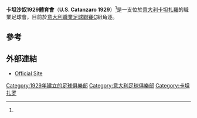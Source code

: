 {{Infobox football club
| clubname   = 卡坦沙奴
| image      = 
| fullname   = Unione Sportiva Catanzaro 1929<ref name="catanzarocalcio">[http://www.uscatanzaro.net/modules.php?name=News&file=article&sid=24489 UsCatanzaro.net - Il Catanzaro Calcio torna US]</ref>
| nickname   = ''Aquile del sud'' (Southern Eagles)
| founded    = {{start date and age|df=yes|1929}}
| ground     = [[卡坦扎羅|卡坦扎羅]]，[[Stadio_Nicola_Ceravolo|Stadio Nicola Ceravolo]]
| capacity   = 14,650
| owner      = Catanzaro Calcio 2011 S.r.l.<ref>[http://www.uscatanzaro1929.com/index.php?option=com_content&view=article&id=3&Itemid=2 La Societa']</ref>
| chairman   = [[Giuseppe_Cosentino|Giuseppe Cosentino]]
| manager    = [[Stefano_Sanderra|Stefano Sanderra]]
| league     = [[意大利足球丙級聯賽|意大利足球丙級聯賽]]
| season     = 2021–22
| position   = 意丙C組，第 2 位
| pattern_la1 = _redshoulders
| pattern_b1  = _catanzaro1213h
| pattern_ra1 = _redshoulders
| pattern_sh1 =
| pattern_so1 =
| leftarm1    = FFFF00
| body1       = FFFF00
| rightarm1   = FFFF00
| shorts1     = FF0000
| socks1      = FF0000

| pattern_la2 =
| pattern_b2  = _catanzaro1213a
| pattern_ra2 =
| pattern_sh2 =
| pattern_so2 =
| leftarm2    = FFFFFF
| body2       = FFFFFF
| rightarm2   = FFFFFF
| shorts2     = FF0000
| socks2      = FF0000

| pattern_la3 = _yellowshoulders
| pattern_b3  = _catanzaro1213t
| pattern_ra3 = _redshoulders
| pattern_sh3 =
| pattern_so3 =
| leftarm3    = 000000
| body3       = 000000
| rightarm3   = 000000
| shorts3     = 000000
| socks3      = 000000
}}

'''卡坦沙奴1929體育會'''（'''U.S. Catanzaro 1929'''）<ref name="catanzarocalcio"/>是一支位於[[意大利|意大利]][[卡坦扎羅|卡坦扎羅]]的職業足球會，目前於[[意大利職業足球聯賽|意大利職業足球聯賽]]C組角逐。

==參考==
{{Reflist}}

==外部連結==
* [http://www.uscatanzaro1929.com/ Official Site] {{Wayback|url=http://www.uscatanzaro1929.com/ |date=20201124212037 }} {{it icon}}

{{意甲}}

[[Category:1929年建立的足球俱樂部|Category:1929年建立的足球俱樂部]]
[[Category:意大利足球俱樂部|Category:意大利足球俱樂部]]
[[Category:卡坦扎罗|Category:卡坦扎罗]]